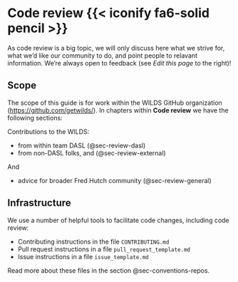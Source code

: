 # Code review {{< iconify fa6-solid pencil >}} {#sec-review}

As code review is a big topic, we will only discuss here what we strive for, what we'd like our community to do, and point people to relavant information. We're always open to feedback (see *Edit this page* to the right)!

## Scope

The scope of this guide is for work within the WILDS GitHub organization (<https://github.com/getwilds/>). In  chapters within **Code review** we have the following sections:

Contributions to the WILDS:

- from within team DASL (@sec-review-dasl)
- from non-DASL folks, and (@sec-review-external)

And

- advice for broader Fred Hutch community (@sec-review-general)

## Infrastructure

We use a number of helpful tools to facilitate code changes, including code review:

- Contributing instructions in the file `CONTRIBUTING.md`
- Pull request instructions in a file `pull_request_template.md`
- Issue instructions in a file `issue_template.md`

Read more about these files in the section @sec-conventions-repos.

